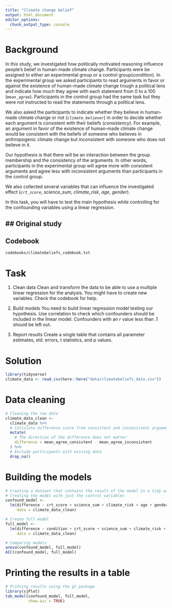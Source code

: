 ```yaml
---
title: "Climate change belief"
output: html_document
editor_options: 
  chunk_output_type: console
---
```


# Background
In this study, we investigated how politically motivated reasoning influence people's belief in human-made climate change. Participants were be assigned to either an experimental group or a control group(_condition_). In the experimental group we asked participants to read arguments in favor or against the existence of human-made climate change trough a political lens and indicate how much they agree with each statement from 0 to a 100 (_`mean_agree`_). Participants in the control group had the same task but they were not instructed to read the statements through a political lens.

We also asked the participants to indicate whether they believe in human-made climate change or not (_`climate_believer`_) in order to decide whether each argument is consistent with their beliefs (_consistency_). For example, an argument in favor of the existence of human-made climate change would be consistent with the beliefs of someone who believes in anthropogenic climate change but inconsistent with someone who does not believe in it. 

Our hypothesis is that there will be an interaction between the group membership and the consistency of the arguments. In other words, participants in the experimental group will agree more with consistent arguments and agree less with inconsistent arguments than participants in the control group.

We also collected several variables that can influence the investigated effect (_`crt_score`_, _science_sum_, _climate_risk_, _age_, _gender_).

In this task, you will have to test the main hypothesis while controlling for the confounding variables using a linear regression.

## Original study
-

## Codebook
`codebooks/climatebeliefs_codebook.txt`

# Task
1) Clean data
Clean and transform the data to be able to use a multiple linear regression for the analysis. You might have to create new variables. Check the codebook for help.

2) Build models
You need to build linear regression model testing our hypothesis. Use correlation to check which confounders should be included in the linear model. Confounders with an _r_ value less than .1 should be left out.

3) Report results
Create a single table that contains all parameter estimates, std. errors, t statistics, and p values.

# Solution
```r
library(tidyverse)
climate_data <- read_csv(here::here("data/climatebeliefs_data.csv"))
```

# Data cleaning
```r
# Cleaning the raw data
climate_data_clean <- 
  climate_data %>% 
  # Calculate difference score from consistent and inconsistent arguments
  mutate(
    # The direction of the difference does not matter
    difference = mean_agree_consistent - mean_agree_inconsistent
  ) %>% 
  # Exclude participants with missing data
  drop_na()
```

# Building the models
```r
# Creating a dataset that contains the result of the model in a tidy way
# Creating the model with just the control variables
confound_model <- 
  lm(difference ~ crt_score + science_sum + climate_risk + age + gender,
     data = climate_data_clean)

# Create full model
full_model <- 
  lm(difference ~ condition + crt_score + science_sum + climate_risk + age + gender, 
     data = climate_data_clean)

# Comparing models
anova(confound_model, full_model)
AIC(confound_model, full_model)
```

# Printing the results in a table
```r
# Printing results using the gt package
library(sjPlot)
tab_model(confound_model, full_model,
          show.aic = TRUE)

```

